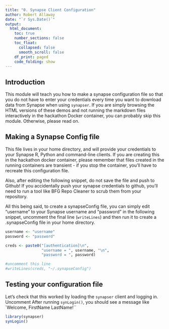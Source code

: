 ```yaml
---
title: "0. Synapse Client Configuration"
author: Robert Allaway
date: "`r Sys.Date()`"
output: 
  html_document:
    toc: true
    number_sections: false
    toc_float:
      collapsed: false
      smooth_scroll: false
    df_print: paged
    code_folding: show
---
```


## Introduction

This module will teach you how to make a synapse configuration file so that you do not have to enter your credentials every time you want to download data from Synapse when using `synapser`. If you are simply browsing the HTML versions of these demos and not running the markdown files interactively in the hackathon Docker container, you can probably skip this module. Otherwise, please read on. 

## Making a Synapse Config file

This file lives in your home directory, and will provide your credentials to your Synapse R, Python and command-line clients. If you are creating this in the hackathon docker container, please remember that files created in the running containers are transient - if you stop the container, you'll have to recreate this configuration file. 

Also, after editing the following snippet, do not save the file and push to Github! If you accidentally push your synapse credentials to github, you'll need to run a tool like BFG Repo Cleaner to scrub them from your repository.

All this being said, to create a synapseConfig file, you can simply edit "username" to your Synapse username and "password" in the following snippet, uncomment the final line (`writeLines`) and then run it to create a .synapseConfig file in your home directory.

```r
username <- "username"
password <- "password"

creds <- paste0("[authentication]\n",
                "username = ", username, "\n",
                "password = ", password)

#uncomment this line
#writeLines(creds, "~/.synapseConfig")
```

## Testing your configuration file

Let's check that this worked by loading the `synapser` client and logging in. Uncomment 
After running `synLogin()`, you should see a message like `Welcome, FirstName LastName!``

```r
library(synapser)
synLogin()
```


